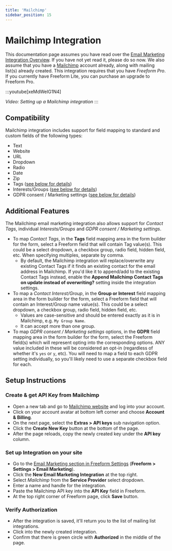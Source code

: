 ```yaml
---
title: 'Mailchimp'
sidebar_position: 15
---
```



# Mailchimp Integration <Badge type="pro" text="Pro" />

This documentation page assumes you have read over the [Email Marketing Integration Overview](./index.mdx#email-marketing). If you have not yet read it, please do so now. We also assume that you have a [Mailchimp](http://mailchimp.com) account already, along with mailing list(s) already created. This integration requires that you have _Freeform Pro_. If you currently have Freeform Lite, you can purchase an upgrade to Freeform Pro.

:::youtube[xeMdWeIG1N4]

<i>Video: Setting up a Mailchimp integration</i>
:::

## Compatibility

Mailchimp integration includes support for field mapping to standard and custom fields of the following types:

- Text
- Website
- URL
- Dropdown
- Radio
- Date
- Zip
- Tags ([see below for details](#additional-features))
- Interests/Groups ([see below for details](#additional-features))
- GDPR consent / Marketing settings ([see below for details](#additional-features))

## Additional Features

The Mailchimp email marketing integration also allows support for _Contact Tags_, individual _Interests/Groups_ and _GDPR consent / Marketing settings_.

- To map _Contact Tags_, in the **Tags** field mapping area in the form builder for the form, select a Freeform field that will contain Tag value(s). This could be a select dropdown, a checkbox group, radio field, hidden field, etc. When specifying multiples, separate by comma.
  - By default, the Mailchimp integration will replace/overwrite any existing Contact Tags if it finds an existing contact for the email address in Mailchimp. If you'd like it to append/add to the existing Contact Tags instead, enable the **Append Mailchimp Contact Tags on update instead of overwriting?** setting inside the integration settings. <Badge type="feature" text="4.0.24+" />
- To map a _Contact Interest/Group_, in the **Group or Interest** field mapping area in the form builder for the form, select a Freeform field that will contain an Interest/Group name value(s). This could be a select dropdown, a checkbox group, radio field, hidden field, etc.
  - Values are case-sensitive and should be entered exactly as it is in Mailchimp, e.g. `My Group Name`.
  - It can accept more than one group. <Badge type="feature" text="4.1.4+" />
- To map _GDPR consent / Marketing settings_ options, in the **GDPR** field mapping area in the form builder for the form, select the Freeform field(s) which will represent opting into the corresponding options. ANY value included in these will be considered an opt-in (regardless of whether it's `yes` or `y`, etc). You will need to map a field to each GDPR setting individually, so you'll likely need to use a separate checkbox field for each.

## Setup Instructions

<VerticalStepWrapper>

<StepMarkdown>

### Create & get API Key from Mailchimp

- Open a new tab and go to [Mailchimp website](https://mailchimp.com) and log into your account.
- Click on your account avatar at bottom left corner and choose **Account & Billing**.
- On the next page, select the **Extras > API keys** sub navigation option.
- Click the **Create New Key** button at the bottom of the page.
- After the page reloads, copy the newly created key under the **API key** column.

</StepMarkdown>

<StepMarkdown>

### Set up Integration on your site

- Go to the [Email Marketing section in Freeform Settings](../configuration/settings.mdx#email-marketing) (**Freeform > Settings > Email Marketing**).
- Click the **New Email Marketing Integration** at the top right.
- Select _Mailchimp_ from the **Service Provider** select dropdown.
- Enter a name and handle for the integration.
- Paste the Mailchimp API key into the **API Key** field in Freeform.
- At the top right corner of Freeform page, click **Save** button.

</StepMarkdown>

<StepMarkdown>

### Verify Authorization

- After the integration is saved, it'll return you to the list of mailing list integrations.
- Click into the newly created integration.
- Confirm that there is green circle with **Authorized** in the middle of the page.

</StepMarkdown>

</VerticalStepWrapper>
